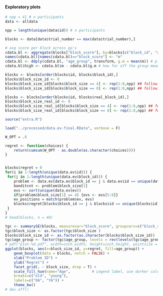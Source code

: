 #### Exploratory plots

```r
# npp = 41 # n participants
data <- alldata

npp = length(unique(data$id)) # n participants 

blocks <- data[data$trial_number == max(data$trial_number),]

# avg score per block across pp's
cdata.bl <- aggregate(blocks["block_score"], by=blocks[c("block_id", "age_group")], FUN=mean)
names(cdata.bl)[names(cdata.bl)=="block_score"] <- "m"
cdata.bl <- ddply(cdata.bl, "age_group", transform, g.m = mean(m)) # plyr method for group means
cdata.bl$high <- cdata.bl$m - cdata.bl$g.m # how far off the group mean someone in a block is

blocks <- blocks[order(blocks$id, blocks$block_id),]
blocks$block_size_id <- 0
blocks$block_size_id[blocks$block_size == 4] <- rep(1:8,npp) ## following experiment order
blocks$block_size_id[blocks$block_size == 8] <- rep(1:8,npp) ## following experiment order

blocks <- blocks[order(blocks$id, blocks$real_block_id),]
blocks$block_size_real_id <- 0
blocks$block_size_real_id[blocks$block_size == 4] <- rep(1:8,npp) ## following experiment order
blocks$block_size_real_id[blocks$block_size == 8] <- rep(1:8,npp) ## following experiment order
```

```r
source("extra.R")

load("../processed/data.ev-final.RData", verbose = F)

W_OPT = .6

regret <- function(choices) { 
    return(cumsum(W_OPT - as.double(as.character(choices))))
}


blocks$regret = 0
for(i in 1:length(unique(data.ev$id))) {
 for(j in 1:length(unique(data.ev$block_id))) {
    problem <- data.ev[data.ev$block_id == j & data.ev$id == unique(data.ev$id)[i],]
    banditcnt <- problem$block_size[1]
    evs <- sort(unique(data.ev$ev))  
    if(problem$block_size[1] == 4) {evs <- evs[5:8]}
    ev_positions = match(problem$ev, evs)
    blocks$regret[blocks$block_id == j & blocks$id == unique(blocks$id)[i]] = round(tail(regret(problem$ev), n = 1), digits = 1)
 }
}
# head(blocks, n = 40)
```

```r
tgc <- summarySE(blocks, measurevar="block_score", groupvars=c("block_size_id","age_group", "block_size"))
tgc$block_size <- as.factor(tgc$block_size )
blocks$block_size_id <- as.factor(as.character(blocks$block_size_id))
tgc$age_group <- factor(tgc$age_group, levels = rev(levels(tgc$age_group)))
# pdf("plot-%d.pdf", width=inch_width, height=inch_height, pointsize = pointsize)
ggplot(blocks, aes(x=block_size_id, y=regret, fill=age_group)) + 
	geom_boxplot(data = blocks, notch = FALSE) +
    xlab("Problem ID") +
    ylab("Regret") +
    facet_grid(. ~ block_size, drop = T) +
    scale_fill_hue(name="Age",          # Legend label, use darker colors
    breaks=c("old", "young"),
    labels=c("OA", "YA")) +
	theme_bw()
# dev.off()
```